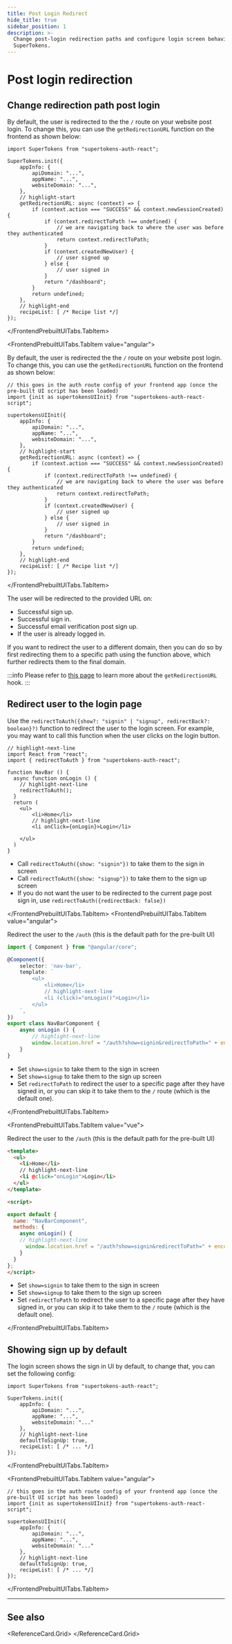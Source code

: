 ```yaml
---
title: Post Login Redirect
hide_title: true
sidebar_position: 1
description: >-
  Change post-login redirection paths and configure login screen behavior using
  SuperTokens.
---
```



# Post login redirection

## Change redirection path post login

<FrontendPrebuiltUITabs>
<FrontendPrebuiltUITabs.TabItem value="reactjs">

By default, the user is redirected to the the `/` route on your website post login. To change this, you can use the `getRedirectionURL` function on the frontend as shown below:

```tsx
import SuperTokens from "supertokens-auth-react";

SuperTokens.init({
    appInfo: {
        apiDomain: "...",
        appName: "...",
        websiteDomain: "...",
    },
    // highlight-start
    getRedirectionURL: async (context) => {
        if (context.action === "SUCCESS" && context.newSessionCreated) {
            if (context.redirectToPath !== undefined) {
                // we are navigating back to where the user was before they authenticated
                return context.redirectToPath;
            }
            if (context.createdNewUser) {
                // user signed up
            } else {
                // user signed in
            }
            return "/dashboard";
        }
        return undefined;
    },
    // highlight-end
    recipeList: [ /* Recipe list */]
});
```

</FrontendPrebuiltUITabs.TabItem>

<FrontendPrebuiltUITabs.TabItem value="angular">

By default, the user is redirected the the `/` route on your website post login. To change this, you can use the `getRedirectionURL` function on the frontend as shown below:

```tsx
// this goes in the auth route config of your frontend app (once the pre-built UI script has been loaded)
import {init as supertokensUIInit} from "supertokens-auth-react-script";

supertokensUIInit({
    appInfo: {
        apiDomain: "...",
        appName: "...",
        websiteDomain: "...",
    },
    // highlight-start
    getRedirectionURL: async (context) => {
        if (context.action === "SUCCESS" && context.newSessionCreated) {
            if (context.redirectToPath !== undefined) {
                // we are navigating back to where the user was before they authenticated
                return context.redirectToPath;
            }
            if (context.createdNewUser) {
                // user signed up
            } else {
                // user signed in
            }
            return "/dashboard";
        }
        return undefined;
    },
    // highlight-end
    recipeList: [ /* Recipe list */]
});
```

</FrontendPrebuiltUITabs.TabItem>

</FrontendPrebuiltUITabs>

The user will be redirected to the provided URL on:
- Successful sign up.
- Successful sign in.
- Successful email verification post sign up.
- If the user is already logged in.

If you want to redirect the user to a different domain, then you can do so by first redirecting them to a specific path using the function above, which further redirects them to the final domain.

:::info
Please refer to [this page](/docs/references/frontend-sdks/hooks#redirection-callback-hook) to learn more about the `getRedirectionURL` hook.
:::

## Redirect user to the login page

<FrontendPrebuiltUITabs>
<FrontendPrebuiltUITabs.TabItem value="reactjs">

Use the `redirectToAuth({show?: "signin" | "signup", redirectBack?: boolean}?)` function to redirect the user to the login screen. For example, you may want to call this function when the user clicks on the login button.

```tsx
// highlight-next-line
import React from "react";
import { redirectToAuth } from "supertokens-auth-react";

function NavBar () {
  async function onLogin () {
    // highlight-next-line
    redirectToAuth(); 
  }
  return (
    <ul>
        <li>Home</li>
        // highlight-next-line
        <li onClick={onLogin}>Login</li> 

    </ul>
  )
}
```

- Call `redirectToAuth({show: "signin"})` to take them to the sign in screen
- Call `redirectToAuth({show: "signup"})` to take them to the sign up screen
- If you do not want the user to be redirected to the current page post sign in, use `redirectToAuth({redirectBack: false})`

</FrontendPrebuiltUITabs.TabItem>
<FrontendPrebuiltUITabs.TabItem value="angular">

Redirect the user to the `/auth` (this is the default path for the pre-built UI)

```ts
import { Component } from "@angular/core";

@Component({
    selector: 'nav-bar',
    template: `
        <ul>
            <li>Home</li>
            // highlight-next-line
            <li (click)="onLogin()">Login</li> 
        </ul>
    `,
})
export class NavBarComponent {
    async onLogin () {
        // highlight-next-line
        window.location.href = "/auth?show=signin&redirectToPath=" + encodeURIComponent(window.location.pathname);
    }
}
```

- Set `show=signin` to take them to the sign in screen
- Set `show=signup` to take them to the sign up screen
- Set `redirectToPath` to redirect the user to a specific page after they have signed in, or you can skip it to take them to the `/` route (which is the default one).

</FrontendPrebuiltUITabs.TabItem>

<FrontendPrebuiltUITabs.TabItem value="vue">

Redirect the user to the `/auth` (this is the default path for the pre-built UI)

```html
<template>
  <ul>
    <li>Home</li>
    // highlight-next-line
    <li @click="onLogin">Login</li>
  </ul>
</template>

<script>

export default {
  name: "NavBarComponent",
  methods: {
    async onLogin() {
    // highlight-next-line
      window.location.href = "/auth?show=signin&redirectToPath=" + encodeURIComponent(window.location.pathname);
    }
  }
};
</script>
```

- Set `show=signin` to take them to the sign in screen
- Set `show=signup` to take them to the sign up screen
- Set `redirectToPath` to redirect the user to a specific page after they have signed in, or you can skip it to take them to the `/` route (which is the default one).

</FrontendPrebuiltUITabs.TabItem>
</FrontendPrebuiltUITabs>

## Showing sign up by default

The login screen shows the sign in UI by default, to change that, you can set the following config:

<FrontendPrebuiltUITabs>
<FrontendPrebuiltUITabs.TabItem value="reactjs">

```tsx
import SuperTokens from "supertokens-auth-react";

SuperTokens.init({
    appInfo: {
        apiDomain: "...",
        appName: "...",
        websiteDomain: "..."
    },
    // highlight-next-line
    defaultToSignUp: true,
    recipeList: [ /* ... */]
});
```

</FrontendPrebuiltUITabs.TabItem>

<FrontendPrebuiltUITabs.TabItem value="angular">

```tsx
// this goes in the auth route config of your frontend app (once the pre-built UI script has been loaded)
import {init as supertokensUIInit} from "supertokens-auth-react-script";

supertokensUIInit({
    appInfo: {
        apiDomain: "...",
        appName: "...",
        websiteDomain: "..."
    },
    // highlight-next-line
    defaultToSignUp: true,
    recipeList: [ /* ... */]
});
```

</FrontendPrebuiltUITabs.TabItem>
</FrontendPrebuiltUITabs>

---

## See also

<ReferenceCard.Grid>
  <ReferenceCard href="/docs/additional-verification/session-verification/protect-frontend-routes" label="Protect Frontend Routes" />
  <ReferenceCard href="/docs/references/sdks/frontend-hooks/redirection-callback" label="Redirection Callback Hook" />
  <ReferenceCard href="/docs/post-authentication/session-management/session-invalidation" label="Session Invalidation" />
  <ReferenceCard href="/docs/authentication/email-password/customize-the-sign-in-form" label="Customize Sign-in Form" />
  <ReferenceCard href="/docs/authentication/email-password/customize-the-sign-up-form" label="Customize Sign-up Form" />
</ReferenceCard.Grid>
